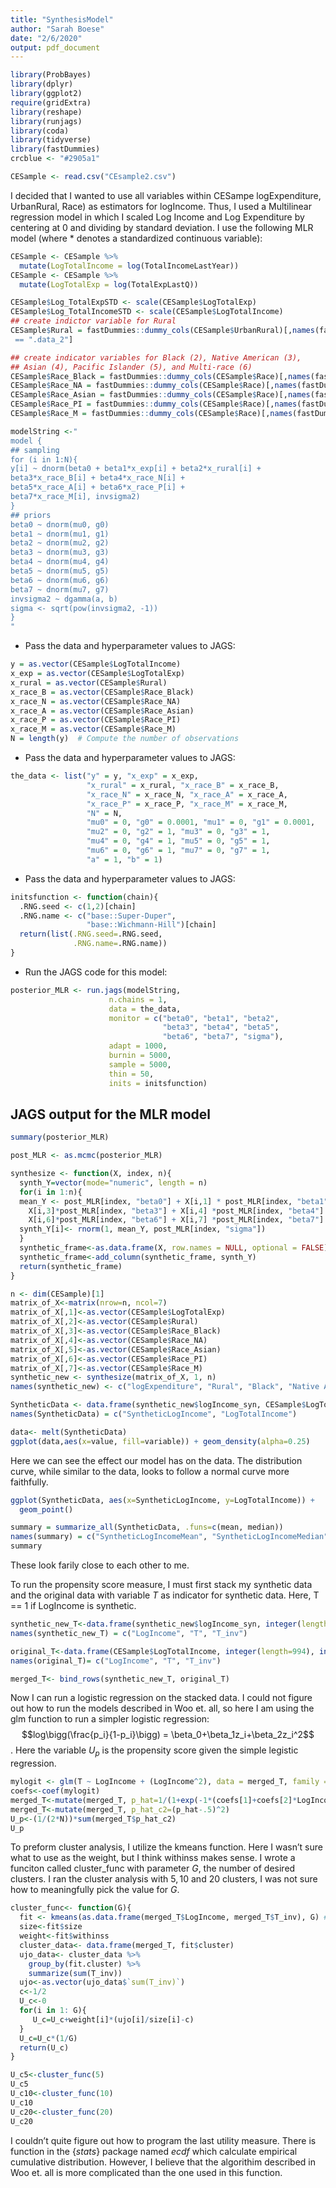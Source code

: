 ```yaml
---
title: "SynthesisModel"
author: "Sarah Boese"
date: "2/6/2020"
output: pdf_document
---
```



```r
library(ProbBayes)
library(dplyr)
library(ggplot2)
require(gridExtra)
library(reshape)
library(runjags)
library(coda)
library(tidyverse)
library(fastDummies)
crcblue <- "#2905a1"
```

```r
CESample <- read.csv("CEsample2.csv")
```

I decided that I wanted to use all variables within CESampe logExpenditure, UrbanRural, Race) as estimators for logIncome. Thus, I used a Multilinear regression model in which I scaled Log Income and Log Expenditure by centering at 0 and dividing by standard deviation. I use the following MLR model (where * denotes a standardized continuous variable): 

\begin{eqnarray}
Y_i^* \mid \beta_0, \beta_1, \cdots, \beta_7, \sigma, \mathbf{x}_i^* \overset{ind}{\sim} \textrm{Normal}(\beta_0 &+& \beta_1 x^*_{i, expenditure} + \beta_2 x_{i, rural} \nonumber \\
&+& \beta_3 x_{i, race_B} +  \beta_4 x_{i, race_N} \nonumber \\
&+& \beta_5 x_{i, race_A} + \beta_6 x_{i, race_P} \nonumber \\
&+& \beta_7 x_{i, race_M}, \sigma). \nonumber \\
\end{eqnarray}


```r
CESample <- CESample %>%
  mutate(LogTotalIncome = log(TotalIncomeLastYear))
CESample <- CESample %>%
  mutate(LogTotalExp = log(TotalExpLastQ))
```


```r
CESample$Log_TotalExpSTD <- scale(CESample$LogTotalExp)
CESample$Log_TotalIncomeSTD <- scale(CESample$LogTotalIncome)
## create indictor variable for Rural
CESample$Rural = fastDummies::dummy_cols(CESample$UrbanRural)[,names(fastDummies::dummy_cols(CESample$UrbanRural))
 == ".data_2"]
```

```r
## create indicator variables for Black (2), Native American (3), 
## Asian (4), Pacific Islander (5), and Multi-race (6)
CESample$Race_Black = fastDummies::dummy_cols(CESample$Race)[,names(fastDummies::dummy_cols(CESample$Race)) == ".data_2"]
CESample$Race_NA = fastDummies::dummy_cols(CESample$Race)[,names(fastDummies::dummy_cols(CESample$Race)) == ".data_3"]
CESample$Race_Asian = fastDummies::dummy_cols(CESample$Race)[,names(fastDummies::dummy_cols(CESample$Race)) == ".data_4"]
CESample$Race_PI = fastDummies::dummy_cols(CESample$Race)[,names(fastDummies::dummy_cols(CESample$Race)) == ".data_5"]
CESample$Race_M = fastDummies::dummy_cols(CESample$Race)[,names(fastDummies::dummy_cols(CESample$Race)) == ".data_6"]
```

```r
modelString <-"
model {
## sampling
for (i in 1:N){
y[i] ~ dnorm(beta0 + beta1*x_exp[i] + beta2*x_rural[i] +
beta3*x_race_B[i] + beta4*x_race_N[i] +
beta5*x_race_A[i] + beta6*x_race_P[i] +
beta7*x_race_M[i], invsigma2)
}
## priors
beta0 ~ dnorm(mu0, g0)
beta1 ~ dnorm(mu1, g1)
beta2 ~ dnorm(mu2, g2)
beta3 ~ dnorm(mu3, g3)
beta4 ~ dnorm(mu4, g4)
beta5 ~ dnorm(mu5, g5)
beta6 ~ dnorm(mu6, g6)
beta7 ~ dnorm(mu7, g7)
invsigma2 ~ dgamma(a, b)
sigma <- sqrt(pow(invsigma2, -1))
}
"
```

- Pass the data and hyperparameter values to JAGS:

```r
y = as.vector(CESample$LogTotalIncome)
x_exp = as.vector(CESample$LogTotalExp)
x_rural = as.vector(CESample$Rural)
x_race_B = as.vector(CESample$Race_Black)
x_race_N = as.vector(CESample$Race_NA)
x_race_A = as.vector(CESample$Race_Asian)
x_race_P = as.vector(CESample$Race_PI)
x_race_M = as.vector(CESample$Race_M)
N = length(y)  # Compute the number of observations
```

- Pass the data and hyperparameter values to JAGS:

```r
the_data <- list("y" = y, "x_exp" = x_exp,
                 "x_rural" = x_rural, "x_race_B" = x_race_B,
                 "x_race_N" = x_race_N, "x_race_A" = x_race_A,
                 "x_race_P" = x_race_P, "x_race_M" = x_race_M,
                 "N" = N,
                 "mu0" = 0, "g0" = 0.0001, "mu1" = 0, "g1" = 0.0001,
                 "mu2" = 0, "g2" = 1, "mu3" = 0, "g3" = 1,
                 "mu4" = 0, "g4" = 1, "mu5" = 0, "g5" = 1,
                 "mu6" = 0, "g6" = 1, "mu7" = 0, "g7" = 1,
                 "a" = 1, "b" = 1)
```

- Pass the data and hyperparameter values to JAGS:

```r
initsfunction <- function(chain){
  .RNG.seed <- c(1,2)[chain]
  .RNG.name <- c("base::Super-Duper",
                 "base::Wichmann-Hill")[chain]
  return(list(.RNG.seed=.RNG.seed,
              .RNG.name=.RNG.name))
}
```

- Run the JAGS code for this model:

```r
posterior_MLR <- run.jags(modelString,
                      n.chains = 1,
                      data = the_data,
                      monitor = c("beta0", "beta1", "beta2",
                                  "beta3", "beta4", "beta5",
                                  "beta6", "beta7", "sigma"),
                      adapt = 1000,
                      burnin = 5000,
                      sample = 5000,
                      thin = 50,
                      inits = initsfunction)
```


## JAGS output for the MLR model

```r
summary(posterior_MLR)
```

```r
post_MLR <- as.mcmc(posterior_MLR)
```

```r
synthesize <- function(X, index, n){
  synth_Y=vector(mode="numeric", length = n)
  for(i in 1:n){
  mean_Y <- post_MLR[index, "beta0"] + X[i,1] * post_MLR[index, "beta1"] + X[i,2] *post_MLR[index, "beta2"] +
    X[i,3]*post_MLR[index, "beta3"] + X[i,4] *post_MLR[index, "beta4"] + X[i,5] *post_MLR[index, "beta5"] + 
    X[i,6]*post_MLR[index, "beta6"] + X[i,7] *post_MLR[index, "beta7"] 
  synth_Y[i]<- rnorm(1, mean_Y, post_MLR[index, "sigma"])
  }
  synthetic_frame<-as.data.frame(X, row.names = NULL, optional = FALSE)
  synthetic_frame<-add_column(synthetic_frame, synth_Y)
  return(synthetic_frame)
}
```

```r
n <- dim(CESample)[1]
matrix_of_X<-matrix(nrow=n, ncol=7)
matrix_of_X[,1]<-as.vector(CESample$LogTotalExp)
matrix_of_X[,2]<-as.vector(CESample$Rural)
matrix_of_X[,3]<-as.vector(CESample$Race_Black)
matrix_of_X[,4]<-as.vector(CESample$Race_NA)
matrix_of_X[,5]<-as.vector(CESample$Race_Asian)
matrix_of_X[,6]<-as.vector(CESample$Race_PI)
matrix_of_X[,7]<-as.vector(CESample$Race_M)
synthetic_new <- synthesize(matrix_of_X, 1, n)
names(synthetic_new) <- c("logExpenditure", "Rural", "Black", "Native American", "Asian", "Pacific Islander", "Mixed", "logIncome_syn")
```

```r
SyntheticData <- data.frame(synthetic_new$logIncome_syn, CESample$LogTotalIncome)
names(SyntheticData) = c("SyntheticLogIncome", "LogTotalIncome")
```

```r
data<- melt(SyntheticData)
ggplot(data,aes(x=value, fill=variable)) + geom_density(alpha=0.25)
```
Here we can see the effect our model has on the data. The distribution curve, while similar to the data, looks to follow a normal curve more faithfully. 


```r
ggplot(SyntheticData, aes(x=SyntheticLogIncome, y=LogTotalIncome)) + 
  geom_point()
```

```r
summary = summarize_all(SyntheticData, .funs=c(mean, median))
names(summary) = c("SyntheticLogIncomeMean", "SyntheticLogIncomeMedian","LogTotalIncomeMean", "LogTotalIncomeMedian")
summary
```
These look farily close to each other to me. 


To run the propensity score measure, I must first stack my synthetic data and the original data with variable $T$ as indicator for synthetic data. Here, T == 1 if LogIncome is synthetic. 
```r
synthetic_new_T<-data.frame(synthetic_new$logIncome_syn, integer(length=994) +1, integer(length=994))
names(synthetic_new_T) = c("LogIncome", "T", "T_inv")

original_T<-data.frame(CESample$LogTotalIncome, integer(length=994), integer(length=994)+1)
names(original_T)= c("LogIncome", "T", "T_inv")

merged_T<- bind_rows(synthetic_new_T, original_T)
```

Now I can run a logistic regression on the stacked data. I could not figure out how to run the models described in Woo et. all, so here I am using the glm function to run a simpler logistic regression: $$log\bigg(\frac{p_i}{1-p_i}\bigg) = \beta_0+\beta_1z_i+\beta_2z_i^2$$. Here the variable $U_p$ is the propensity score given the simple legistic regression. 
```r
mylogit <- glm(T ~ LogIncome + (LogIncome^2), data = merged_T, family = "binomial")
coefs<-coef(mylogit)
merged_T<-mutate(merged_T, p_hat=1/(1+exp(-1*(coefs[1]+coefs[2]*LogIncome))))
merged_T<-mutate(merged_T, p_hat_c2=(p_hat-.5)^2)
U_p<-(1/(2*N))*sum(merged_T$p_hat_c2)
U_p
```

To preform cluster analysis, I utilize the kmeans function. Here I wasn't sure what to use as the weight, but I think withinss makes sense. I wrote a funciton called cluster_func with parameter $G$, the number of desired clusters. I ran the cluster analysis with $5,10$ and $20$ clusters, I was not sure how to meaningfully pick the value for $G$. 
```r
cluster_func<- function(G){
  fit <- kmeans(as.data.frame(merged_T$LogIncome, merged_T$T_inv), G) # 5 cluster solution
  size<-fit$size
  weight<-fit$withinss
  cluster_data<- data.frame(merged_T, fit$cluster)
  ujo_data<- cluster_data %>% 
    group_by(fit.cluster) %>%
    summarize(sum(T_inv))
  ujo<-as.vector(ujo_data$`sum(T_inv)`)
  c<-1/2
  U_c<-0
  for(i in 1: G){
     U_c=U_c+weight[i]*(ujo[i]/size[i]-c)
  }
  U_c=U_c*(1/G)
  return(U_c)
}

U_c5<-cluster_func(5)
U_c5
U_c10<-cluster_func(10)
U_c10
U_c20<-cluster_func(20)
U_c20
```

I couldn't quite figure out how to program the last utility measure. There is function in the $\{stats\}$ package named $ecdf$ which calculate empirical cumulative distribution. However, I believe that the algorithim described in Woo et. all is more complicated than the one used in this function.  

